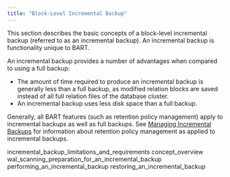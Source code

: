 ```yaml
---
title: "Block-Level Incremental Backup"
---
```


<div id="block-level_incremental_backup" class="registered_link"></div>


This section describes the basic concepts of a block-level incremental backup (referred to as an incremental backup). An incremental backup is functionality unique to BART.

An incremental backup provides a number of advantages when compared to using a full backup:

  - The amount of time required to produce an incremental backup is generally less than a full backup, as modified relation blocks are saved instead of all full relation files of the database cluster.
  - An incremental backup uses less disk space than a full backup.

Generally, all BART features (such as retention policy management) apply to incremental backups as well as full backups. See [Managing Incremental Backups](../03_using_bart/02_managing_backups_using_a_retention_policy/05_managing_incremental_backups#managing_incremental_backups) for information about retention policy management as applied to incremental backups.

<div class="toctree" data-maxdepth="3">

incremental_backup_limitations_and_requirements concept_overview wal_scanning_preparation_for_an_incremental_backup performing_an_incremental_backup restoring_an_incremental_backup

</div>
